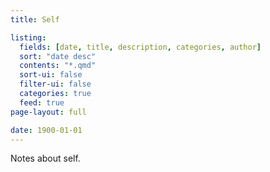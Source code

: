 ```yaml
---
title: Self

listing:
  fields: [date, title, description, categories, author]
  sort: "date desc"
  contents: "*.qmd"
  sort-ui: false
  filter-ui: false
  categories: true
  feed: true
page-layout: full

date: 1900-01-01
---
```


Notes about self.